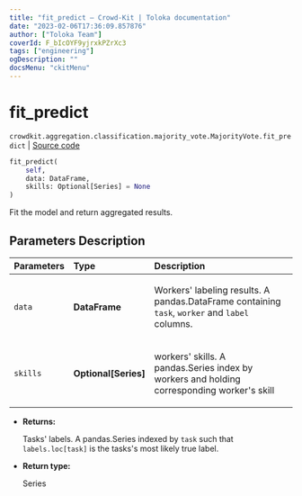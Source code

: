 ```yaml
---
title: "fit_predict — Crowd-Kit | Toloka documentation"
date: "2023-02-06T17:36:09.857876"
author: ["Toloka Team"]
coverId: F_bIcOYF9yjrxkPZrXc3
tags: ["engineering"]
ogDescription: ""
docsMenu: "ckitMenu"
---
```


# fit_predict
`crowdkit.aggregation.classification.majority_vote.MajorityVote.fit_predict` | [Source code](https://github.com/Toloka/crowd-kit/blob/v1.2.0/crowdkit/aggregation/classification/majority_vote.py#L127)

```python
fit_predict(
    self,
    data: DataFrame,
    skills: Optional[Series] = None
)
```

Fit the model and return aggregated results.

## Parameters Description

| Parameters | Type | Description |
| :----------| :----| :-----------|
`data`|**DataFrame**|<p>Workers&#x27; labeling results. A pandas.DataFrame containing `task`, `worker` and `label` columns.</p>
`skills`|**Optional\[Series\]**|<p>workers&#x27; skills. A pandas.Series index by workers and holding corresponding worker&#x27;s skill</p>

* **Returns:**

  Tasks' labels.
A pandas.Series indexed by `task` such that `labels.loc[task]`
is the tasks's most likely true label.

* **Return type:**

  Series